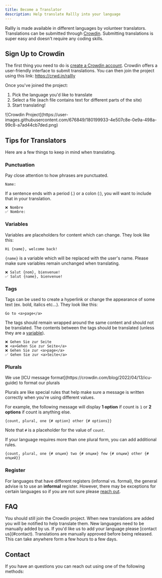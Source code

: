 ```yaml
---
title: Become a Translator
description: Help translate Rallly into your language
---
```


Rallly is made available in different languages by volunteer translators.
Translations can be submitted through [Crowdin](https://crwd.in/rallly).
Submitting translations is super easy and doesn't require any coding skills.

## Sign Up to Crowdin

The first thing you need to do is [create a Crowdin account](https://accounts.crowdin.com/register). Crowdin offers a user-friendly interface to submit translations.
You can then join the project using this link: https://crwd.in/rallly

Once you've joined the project:

1. Pick the language you'd like to translate
2. Select a file (each file contains text for different parts of the site)
3. Start translating!

<Frame>
  ![Crowdin
  Project](https://user-images.githubusercontent.com/676849/180199933-4e507c8e-0e9a-498a-99c8-a7ad44cb7ded.png)
</Frame>

## Tips for Translators

Here are a few things to keep in mind when translating.

### Punctuation

Pay close attention to how phrases are punctuated.

```
Name:
```

If a sentence ends with a period (.) or a colon (:), you will want to include that in your translation.

```
❌ Nombre
✅ Nombre:
```

### Variables

Variables are placeholders for content which can change. They look like this:

```
Hi {name}, welcome back!
```

`{name}` is a variable which will be replaced with the user's name. Please make sure variables remain unchanged when translating.

```
❌ Salut {nom}, bienvenue!
✅ Salut {name}, bienvenue!
```

### Tags

Tags can be used to create a hyperlink or change the appearance of some text (ex. bold, italics etc…). They look like this:

```
Go to <a>page</a>
```

The tags should remain wrapped around the same content and should not be translated. The contents between the tags should be translated (unless they are a [variable](#variables)).

```
❌ Gehen Sie zur Seite
❌ <a>Gehen Sie zur Seite</a>
❌ Gehen Sie zur <a>page</a>
✅ Gehen Sie zur <a>Seite</a>
```

### Plurals

<Note>
  We use [ICU message format](https://crowdin.com/blog/2022/04/13/icu-guide) to
  format our plurals
</Note>

Plurals are like special rules that help make sure a message is written correctly when you're using different values.

For example, the following message will display **1 option** if count is `1` or **2 options** if count is anything else.

```
{count, plural, one {# option} other {# options}}
```

Note that `#` is a placeholder for the value of `count`.

If your language requires more than one plural form, you can add additional rules.

```
{count, plural, one {# опция} two {# опции} few {# опции} other {# опций}}
```

### Register

For languages that have different registers (informal vs. formal), the general advise is to use an **informal** register. However, there may be exceptions for certain languages so if you are not sure please [reach out](#contact).

## FAQ

<AccordionGroup>
  <Accordion title="What if my language is already translated?">
    You should still join the Crowdin project. When new translations are added
    you will be notified to help translate them.
  </Accordion>
  <Accordion title="What if I don't see my language on Crowdin?">
    New languages need to be manually added by us. If you'd like us to add your
    language please [contact us](#contact).
  </Accordion>
  <Accordion title="How quickly will my translations get released?">
    Translations are manually approved before being released. This can take
    anywhere form a few hours to a few days.
  </Accordion>
</AccordionGroup>

## Contact

If you have an questions you can reach out using one of the following methods:

<CardGroup cols={3}>

<Card title="Email" icon="envelope" href="mailto:support@rallly.co" />
<Card title="Discord" icon="discord" href="https://discord.gg/uzg4ZcHbuM" />
<Card
  title="Support chat"
  icon="comments"
  href="https://go.crisp.chat/chat/embed/?website%5Fid=19d601db-af05-4f24-8342-8dd4449aedb8"
/>

</CardGroup>
